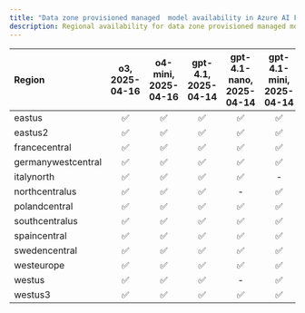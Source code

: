 ```yaml
---
title: "Data zone provisioned managed  model availability in Azure AI Foundry Models"
description: Regional availability for data zone provisioned managed models
---
```



| **Region**     | **o3**, **2025-04-16**   | **o4-mini**, **2025-04-16**   | **gpt-4.1**, **2025-04-14**   | **gpt-4.1-nano**, **2025-04-14**   | **gpt-4.1-mini**, **2025-04-14**   | **o3-mini**, **2025-01-31**   | **o1**, **2024-12-17**   | **gpt-4o**, **2024-05-13**   | **gpt-4o**, **2024-08-06**   | **gpt-4o**, **2024-11-20**   | **gpt-4o-mini**, **2024-07-18**   |
|:-------------------|:----------------------:|:---------------------------:|:---------------------------:|:--------------------------------:|:--------------------------------:|:---------------------------:|:----------------------:|:--------------------------:|:--------------------------:|:--------------------------:|:-------------------------------:|
| eastus             | ✅                   | ✅                        | ✅                        | ✅                             | ✅                             | ✅                        | ✅                   | ✅                       | ✅                       | ✅                       | ✅                            |
| eastus2            | ✅                   | ✅                        | ✅                        | ✅                             | ✅                             | ✅                        | ✅                   | ✅                       | ✅                       | ✅                       | ✅                            |
| francecentral      | ✅                   | ✅                        | ✅                        | ✅                             | ✅                             | ✅                        | ✅                   | ✅                       | ✅                       | ✅                       | ✅                            |
| germanywestcentral | ✅                   | ✅                        | ✅                        | ✅                             | ✅                             | ✅                        | ✅                   | ✅                       | ✅                       | ✅                       | ✅                            |
| italynorth         | ✅                   | ✅                        | ✅                        | ✅                             | -                            | -                       | -                  | -                      | -                      | -                      | -                           |
| northcentralus     | ✅                   | ✅                        | ✅                        | -                            | ✅                             | ✅                        | ✅                   | ✅                       | ✅                       | ✅                       | ✅                            |
| polandcentral      | ✅                   | ✅                        | ✅                        | ✅                             | ✅                             | ✅                        | ✅                   | ✅                       | ✅                       | ✅                       | ✅                            |
| southcentralus     | ✅                   | ✅                        | ✅                        | ✅                             | ✅                             | ✅                        | ✅                   | ✅                       | ✅                       | ✅                       | ✅                            |
| spaincentral       | ✅                   | ✅                        | ✅                        | ✅                             | ✅                             | ✅                        | ✅                   | ✅                       | ✅                       | ✅                       | ✅                            |
| swedencentral      | ✅                   | ✅                        | ✅                        | ✅                             | ✅                             | ✅                        | ✅                   | ✅                       | ✅                       | ✅                       | ✅                            |
| westeurope         | ✅                   | ✅                        | ✅                        | ✅                             | ✅                             | ✅                        | ✅                   | ✅                       | ✅                       | ✅                       | ✅                            |
| westus             | ✅                   | ✅                        | ✅                        | -                            | ✅                             | ✅                        | ✅                   | ✅                       | ✅                       | ✅                       | ✅                            |
| westus3            | ✅                   | ✅                        | ✅                        | ✅                             | ✅                             | ✅                        | ✅                   | ✅                       | ✅                       | ✅                       | ✅                            |
